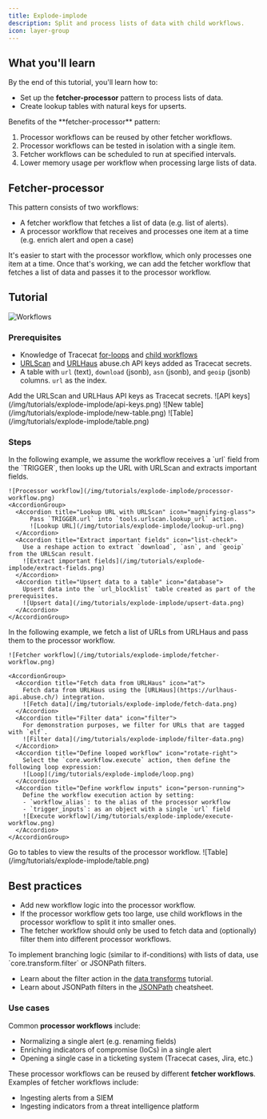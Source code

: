 ```yaml
---
title: Explode-implode
description: Split and process lists of data with child workflows.
icon: layer-group
---
```


## What you'll learn

By the end of this tutorial, you'll learn how to:

- Set up the **fetcher-processor** pattern to process lists of data.
- Create lookup tables with natural keys for upserts.

<Info>
  Benefits of the **fetcher-processor** pattern:

  1. Processor workflows can be reused by other fetcher workflows.
  2. Processor workflows can be tested in isolation with a single item.
  3. Fetcher workflows can be scheduled to run at specified intervals.
  4. Lower memory usage per workflow when processing large lists of data.
</Info>

## Fetcher-processor

This pattern consists of two workflows:
- A fetcher workflow that fetches a list of data (e.g. list of alerts).
- A processor workflow that receives and processes one item at a time (e.g. enrich alert and open a case)

It's easier to start with the processor workflow, which only processes one item at a time.
Once that's working, we can add the fetcher workflow that fetches a list of data and passes it to the processor workflow.

## Tutorial

![Workflows](/img/tutorials/explode-implode/workflows.png)

### Prerequisites

- Knowledge of Tracecat [for-loops](/quickstart/control-flow) and [child workflows](/tutorials/child-workflows)
- [URLScan](https://urlscan.io/docs/api/) and [URLHaus](https://urlhaus-api.abuse.ch/) abuse.ch API keys added as Tracecat secrets.
- A table with `url` (text), `download` (jsonb), `asn` (jsonb), and `geoip` (jsonb) columns. `url` as the index.

<AccordionGroup>
  <Accordion title="API keys" icon="key">
    Add the URLScan and URLHaus API keys as Tracecat secrets.
    ![API keys](/img/tutorials/explode-implode/api-keys.png)
  </Accordion>
  <Accordion title="Create table" icon="table">
    ![New table](/img/tutorials/explode-implode/new-table.png)
    ![Table](/img/tutorials/explode-implode/table.png)
  </Accordion>
</AccordionGroup>

### Steps

<Steps>
  <Step title="Processor workflow">
    In the following example, we assume the workflow receives a `url` field from the `TRIGGER`,
    then looks up the URL with URLScan and extracts important fields.

    ![Processor workflow](/img/tutorials/explode-implode/processor-workflow.png)
    <AccordionGroup>
      <Accordion title="Lookup URL with URLScan" icon="magnifying-glass">
          Pass `TRIGGER.url` into `tools.urlscan.lookup_url` action.
          ![Lookup URL](/img/tutorials/explode-implode/lookup-url.png)
      </Accordion>
      <Accordion title="Extract important fields" icon="list-check">
        Use a reshape action to extract `download`, `asn`, and `geoip` from the URLScan result.
        ![Extract important fields](/img/tutorials/explode-implode/extract-fields.png)
      </Accordion>
      <Accordion title="Upsert data to a table" icon="database">
        Upsert data into the `url_blocklist` table created as part of the prerequisites.
        ![Upsert data](/img/tutorials/explode-implode/upsert-data.png)
      </Accordion>
    </AccordionGroup>
  </Step>
  <Step title="Fetcher workflow">
    In the following example, we fetch a list of URLs from URLHaus and pass them to the processor workflow.

    ![Fetcher workflow](/img/tutorials/explode-implode/fetcher-workflow.png)

    <AccordionGroup>
      <Accordion title="Fetch data from URLHaus" icon="at">
        Fetch data from URLHaus using the [URLHaus](https://urlhaus-api.abuse.ch/) integration.
        ![Fetch data](/img/tutorials/explode-implode/fetch-data.png)
      </Accordion>
      <Accordion title="Filter data" icon="filter">
        For demonstration purposes, we filter for URLs that are tagged with `elf`.
        ![Filter data](/img/tutorials/explode-implode/filter-data.png)
      </Accordion>
      <Accordion title="Define looped workflow" icon="rotate-right">
        Select the `core.workflow.execute` action, then define the following loop expression:
        ![Loop](/img/tutorials/explode-implode/loop.png)
      </Accordion>
      <Accordion title="Define workflow inputs" icon="person-running">
        Define the workflow execution action by setting:
        - `workflow_alias`: to the alias of the processor workflow
        - `trigger_inputs`: as an object with a single `url` field
        ![Execute workflow](/img/tutorials/explode-implode/execute-workflow.png)
      </Accordion>
    </AccordionGroup>
  </Step>
  <Step title="Lookup table">
    Go to tables to view the results of the processor workflow.
    ![Table](/img/tutorials/explode-implode/table.png)
  </Step>
</Steps>

## Best practices

- Add new workflow logic into the processor workflow.
- If the processor workflow gets too large, use child workflows in the processor workflow to split it into smaller ones.
- The fetcher workflow should only be used to fetch data and (optionally) filter them into different processor workflows.

<Tip>
  To implement branching logic (similar to if-conditions) with lists of data, use `core.transform.filter` or JSONPath filters.

  - Learn about the filter action in the [data transforms](/tutorials/data-transforms#filter) tutorial.
  - Learn about JSONPath filters in the [JSONPath](/cheatsheet/jsonpath#basic-filters) cheatsheet.
</Tip>

### Use cases

Common **processor workflows** include:

- Normalizing a single alert (e.g. renaming fields)
- Enriching indicators of compromise (IoCs) in a single alert
- Opening a single case in a ticketing system (Tracecat cases, Jira, etc.)

These processor workflows can be reused by different **fetcher workflows**.
Examples of fetcher workflows include:

- Ingesting alerts from a SIEM
- Ingesting indicators from a threat intelligence platform
